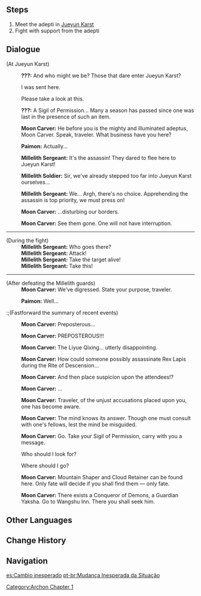 {{Quest Infobox
|id            = 01002
|type          = Archon
|chapter       = I
|actNum        = I
|act           = Of the Land Amidst Monoliths
|part          = 2
|description   = During the rite, the appointed moment arrived. Yet when the clouds parted, a divine carcass crashed down to earth, knocking all the offerings over. Amid the chaos and confusion, the Qixing ordered that the assassin be arrested. Unable to prove your innocence, you were forced to accept the help of Childe of the Fatui, and as suggested by him, you are now headed for Jueyun Karst, a hidden abode where the adepti dwell...
|startLocation = [[Qingyun Peak]], [[Liyue]]
|prev          = Rite of Descension
|next          = Wangshu
|next2         = Moulder of Mountains
|next3         = Custodian of Clouds
|exp           = 550
|mora          = 16,325
|other         = {{Card|Adventurer's Experience|6}}{{Card|Mystic Enhancement Ore|4}}
|characters    = Moon Carver;Paimon;Traveler
|voiced        = yes
}}
{{TeyvatQuest|1|1|part=2}}

==Steps==
#Meet the adepti in [[Jueyun Karst]]
#Fight with support from the adepti

==Dialogue==
{{dialogue start}}
;(At Jueyun Karst)
:{{A|vo lyaq002 2 mooncarver 01.ogg}} '''???:''' And who might we be? Those that dare enter Jueyun Karst?
:{{DIcon}} I was sent here.
:{{DIcon}} Please take a look at this.
:{{A|vo lyaq002 2 mooncarver 02.ogg}} '''???:''' A Sigil of Permission... Many a season has passed since one was last in the presence of such an item.
:{{A|vo lyaq002 2 mooncarver 03.ogg}} '''Moon Carver:''' He before you is the mighty and illuminated adeptus, Moon Carver. Speak, traveler. What business have you here?
:{{A|vo lyaq002 2 paimon 01.ogg}} '''Paimon:''' Actually...
:{{A|vo lyaq002 2 millelithsergeant 01.ogg}} '''Millelith Sergeant:''' It's the assassin! They dared to flee here to Jueyun Karst!
:{{A|vo lyaq002 2 millelithsoldier 01.ogg}} '''Millelith Soldier:''' Sir, we've already stepped too far into Jueyun Karst ourselves...
:{{A|vo lyaq002 2 millelithsergeant 02.ogg}} '''Millelith Sergeant:''' We... Argh, there's no choice. Apprehending the assassin is top priority, we must press on!
:{{A|vo lyaq002 2 mooncarver 04.ogg}} '''Moon Carver:''' ...disturbing our borders.
:{{A|vo lyaq002 2 mooncarver 05.ogg}} '''Moon Carver:''' See them gone. One will not have interruption.
----
;(During the fight)<!--None of them have subtitles-->
:'''Millelith Sergeant:''' Who goes there?
:'''Millelith Sergeant:''' Attack!
:'''Millelith Sergeant:''' Take the target alive!
:'''Millelith Sergeant:''' Take this!
<!--Also says something like "for victory", but it could also be "lithic tree" so I'm not sure-->
----
;(After defeating the Millelith guards)
:'''Moon Carver:''' We've digressed. State your purpose, traveler.
:{{A|vo lyaq002 4 paimon 01.ogg}} '''Paimon:''' Well...
{{Cutscene Description|You tell Moon Carver what happened at Yujing Terrace...}}

:;(Fastforward the summary of recent events)
:{{A|vo lyaq002 4 mooncarver 02.ogg}} '''Moon Carver:''' Preposterous...
:{{A|vo lyaq002 4 mooncarver 03.ogg}} '''Moon Carver:''' PREPOSTEROUS!!!
:{{A|vo lyaq002 4 mooncarver 04.ogg}} '''Moon Carver:''' The Liyue Qixing... utterly disappointing.
:{{A|vo lyaq002 4 mooncarver 05.ogg}} '''Moon Carver:''' How could someone possibly assassinate Rex Lapis during the Rite of Descension...
:{{A|vo lyaq002 4 mooncarver 06.ogg}} '''Moon Carver:''' And then place suspicion upon the attendees!?
:{{A|vo lyaq002 4 mooncarver 07.ogg}} '''Moon Carver:''' ...
:{{A|vo lyaq002 4 mooncarver 08.ogg}} '''Moon Carver:''' Traveler, of the unjust accusations placed upon you, one has become aware.
:{{A|vo lyaq002 4 mooncarver 09.ogg}} '''Moon Carver:''' The mind knows its answer. Though one must consult with one's fellows, lest the mind be misguided.
:{{A|vo lyaq002 4 mooncarver 10.ogg}} '''Moon Carver:''' Go. Take your Sigil of Permission, carry with you a message.
:{{DIcon}} Who should I look for?
:{{DIcon}} Where should I go?
:{{A|vo lyaq002 4 mooncarver 11.ogg}} '''Moon Carver:''' Mountain Shaper and Cloud Retainer can be found here. Only fate will decide if you shall find them &mdash; only fate.
:{{A|vo lyaq002 4 mooncarver 12.ogg}} '''Moon Carver:''' There exists a Conqueror of Demons, a Guardian Yaksha. Go to Wangshu Inn. There you shall seek him.
{{dialogue end}}

==Other Languages==
{{Other Languages
|en      = An Impromptu Change of Plan
|zhs     = 惊变
|zhs_rm  = Jīng Biàn
|zht     = 驚變
|zht_rm  = Jīng Biàn
|zh_tl   = Sudden Change
|ja      = 驚き
|ja_rm   = Odoroki
|ja_tl   = Surprise
|ko      = 급변
|ko_rm   = 
|ko_tl   = 
|es      = Cambio inesperado
|es_tl   = Unexpected Change
|fr      = Changement de plan
|fr_tl   = Change of Plan
|ru      = Неожиданная смена планов
|ru_tl   = 
|th      = การเปลี่ยนแปลงสถานการณ์ที่ไม่คาดคิด
|th_rm   = 
|th_tl   = Unexpected Change of the Situation
|vi      = {{tt|Kinh Biến|惊变}}
|vi_tl   = Sudden Change{{Sino|vi}}
|de      = Erschreckende Wendung
|de_tl   = Shocking Turn
|id      = Perubahan Situasi yang tak Terduga
|id_tl   = Unexpected Change of the Situation
|pt      = Mudança Inesperada da Situação
|pt_tl   = Unexpected Change of the Situation
}}

==Change History==
{{Change History|1.0}}

==Navigation==
{{Archon Quest Navbox|chapter=Chapter I}}
[[Category:Archon Chapter 1]]

[[es:Cambio inesperado]]
[[pt-br:Mudança Inesperada da Situação]]